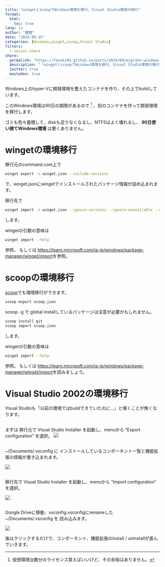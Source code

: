 ```yaml
---
title: "wingetとscoopでWindows環境を移行、Visual Studio環境の移行"
format:
  html:
    toc: true
lang: ja
author: "魔狸"
date: "2024-09-15"
categories: [Windows,winget,scoop,Visual Studio]
filters:
  - social-share
share:
  permalink: "https://TanukiMa.github.io/posts/2024/09/migrate-windows-env-w-winget.html"
  description: "「wingetとscoopでWindows環境を移行、Visual Studio環境の移行」"
  twitter: true
  mastodon: true
---
```

Windows上のhyper-Vに開発環境を整えたコンテナを作り、その上でbuildしています。

このWindows環境は90日の期限があるので [^longnote] 、別のコンテナを作って開発環境を移行します。

[^longnote]: 仮想環境台数分のライセンス買えばいいけど、その余裕はありません。

ゴミも色々蓄積して、diskも足りなくなるし、NTFSはよく壊れるし、
**90日使い捨てWindows環境** は悪くありません。

# wingetの環境移行

移行元のcommand.com上で
```bash
winget export -o winget.json --include-versions
```
で、winget.jsonにwingetでインストールされたパッケージ情報が詰め込まれます。

移行先で
```.bash
winget import -i winget.json --ignore-versions --ignore-unavailable --disable-interactivity --accept-package-agreements --accept-source-agreements
```
します。

wingetの引数の意味は
```bash
winget import --help
```
参照。
もしくは
[https://learn.microsoft.com/ja-jp/windows/package-manager/winget/import](https://learn.microsoft.com/ja-jp/windows/package-manager/winget/import)を参照。

# scoopの環境移行

[scoop](https://scoop.sh/)でも環境移行ができます。
```bash
scoop export scoop.json
```
scoop -g で global installしているパッケージは注意が必要かもしれません。

```bash
scoop install git
scoop import scoop.json
```
します。

wingetの引数の意味は
```bash
winget import --help
```
参照。
もしくは
[https://learn.microsoft.com/ja-jp/windows/package-manager/winget/import](https://learn.microsoft.com/ja-jp/windows/package-manager/winget/import)を読みましょう。

# Visual Studio 2002の環境移行

Visual Studioも「以前の環境ではbuildできていたのに...」と嘆くことが無くなります。

## 

まずは 
移行元で
Visual Studio Installer
を起動し、menuから
"Export configuration"
を選択。
![](vs2022_export.png){fig-alt="移行元環境でVS installer.exe起動後にmenuからexportを選択"}

## 

 ~/Documents/.vsconfig に インストールしているコンポーネント一覧と機能拡張の情報が書き込まれます。

![](vs2022_exportconfig.png){fig-alt="移行元環境でvsconfig fileをexport"}

## 

移行先で
Visual Studio Installer
を起動し、menuから
"Import configuration"
を選択。

![](vs2022_import.png){fig-alt="移行先環境でVS installer.exe起動後にmenuからimportを選択"}

## 

Google Driveに移動、vsconfig.vsconfigにrenameした
~/Documents/.vsconfig を
読み込みます。

![](vs2022_importconfig.png){fig-alt="移行先環境でvsconfig fileをimport"}

後はクリックするだけで、コンポーネント、機能拡張のinstall
/
uninstallが進んでいきます。

